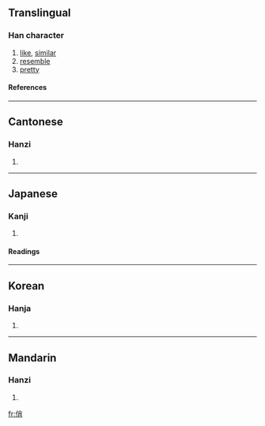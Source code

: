 ==Translingual==
===Han character===
{{Han char|rad=人|as=07|sn=9|four=2922<sub>7</sub>|canj=人火月 (OFB)}}
# [[like]], [[similar]]
# [[resemble]]
# [[pretty]]
====References====
{{Han ref|kx=0104.220|dkj=00680|dj=0221.060|hdz=10159.030|uh=4FCF|ud=20431|bh=AB4E|bd=43854}}
----
==Cantonese==
===Hanzi===
{{yue-hanzi|jyut=|y=chiu3}}
# {{defn|Cantonese}}
----
==Japanese==
===Kanji===
{{ja-kanji|grade=|rs=人07}}
# {{defn|Japanese}} 
====Readings====
{{ja-readings|on=[[せう]] (seu)|kun=[[にる]] (niru), [[かたどる]] (katadoru), [[みめといさま]] (mimetoisama)}}
----
==Korean==
===Hanja===
{{ko-hanja|hangeul=소|rv=so|mr=so}}
# {{defn|Korean}}
----
==Mandarin==
===Hanzi===
{{cmn-hanzi|pin=[[qiào]] (qiao4)|wg=ch'iao<sup>4</sup>}}
# {{defn|Mandarin}}

[[fr:俏]]